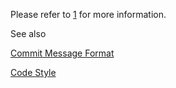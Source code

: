 Please refer to [https://github.com/tianocore/edk2/blob/master/ReadMe.rst] for more information.

See also

[[Commit Message Format]]

[[Code Style]]
